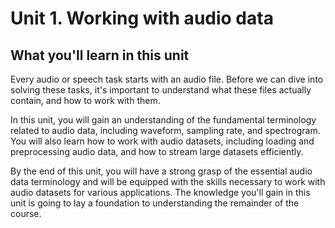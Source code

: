 # Unit 1. Working with audio data

## What you'll learn in this unit

Every audio or speech task starts with an audio file. Before we can dive into solving these tasks, it's important to
understand what these files actually contain, and how to work with them.

In this unit, you will gain an understanding of the fundamental terminology related to audio data, including waveform,
sampling rate, and spectrogram. You will also learn how to work with audio datasets, including loading and preprocessing
audio data, and how to stream large datasets efficiently.

By the end of this unit, you will have a strong grasp of the essential audio data terminology and will be equipped with the
skills necessary to work with audio datasets for various applications. The knowledge you'll gain in this unit is going to
lay a foundation to understanding the remainder of the course.